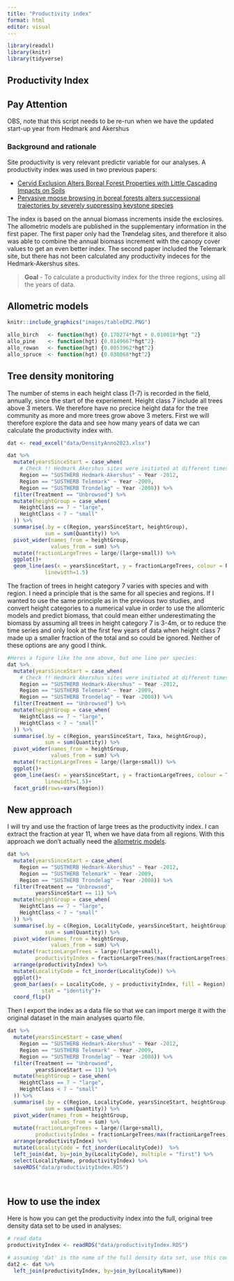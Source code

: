 ```yaml
---
title: "Productivity index"
format: html
editor: visual
---
```


```r
library(readxl)
library(knitr)
library(tidyverse)
```

## Productivity Index

::: {.callout-note icon="false"}
## Pay Attention

OBS, note that this script needs to be re-run when we have the updated start-up year from Hedmark and Akershus
:::

### Background and rationale

Site productivity is very relevant predictir variable for our analyses. A productivity index was used in two previous papers:

-   [Cervid Exclusion Alters Boreal Forest Properties with Little Cascading Impacts on Soils](https://link.springer.com/article/10.1007/s10021-017-0202-4?utm_source=getftr&utm_medium=getftr&utm_campaign=getftr_pilot)
-   [Pervasive moose browsing in boreal forests alters successional trajectories by severely suppressing keystone species](https://esajournals.onlinelibrary.wiley.com/doi/full/10.1002/ecs2.2458)

The index is based on the annual biomass increments inside the exclosires. The allometric models are published in the supplementary information in the first paper. The first paper only had the Trøndelag sites, and therefore it also was able to combine the annual biomass increment with the canopy cover values to get an even better index. The second paper included the Telemark site, but there has not been calculated any productivity indeces for the Hedmark-Akershus sites.

> **Goal** - To calculate a productivity index for the three regions, using all the years of data.

## Allometric models {#allo}

```r
knitr::include_graphics("images/tableEM2.PNG")
```

```r
allo_birch   <- function(hgt) {0.170274*hgt + 0.010018*hgt ^2}
allo_pine    <- function(hgt) {0.0149667*hgt^2}
allo_rowan   <- function(hgt) {0.0053962*hgt^2}
allo_spruce  <- function(hgt) {0.038068*hgt^2}
```

## Tree density monitoring

The number of stems in each height class (1-7) is recorded in the field, annually, since the start of the experiement. Height class 7 include all trees above 3 meters. We therefore have no precice height data for the tree community as more and more trees grow above 3 meters. First we will therefore explore the data and see how many years of data we can calculate the productivity index with.

```r
dat <- read_excel("data/DensityAnno2023.xlsx")
```

```r
dat %>%
  mutate(yearsSinceStart = case_when(
    # Check !! Hedmark Akershus sites were initiated at different times
    Region == "SUSTHERB Hedmark-Akershus" ~ Year -2012,
    Region == "SUSTHERB Telemark" ~ Year -2009,
    Region == "SUSTHERB Trondelag" ~ Year -2008)) %>%
  filter(Treatment == "Unbrowsed") %>%
  mutate(heightGroup = case_when(
    HeightClass == 7 ~ "large",
    HeightClass < 7 ~ "small"
  )) %>%
  summarise(.by = c(Region, yearsSinceStart, heightGroup),
            sum = sum(Quantity)) %>%
  pivot_wider(names_from = heightGroup, 
              values_from = sum) %>%
  mutate(fractionLargeTrees = large/(large+small)) %>%
  ggplot()+
  geom_line(aes(x = yearsSinceStart, y = fractionLargeTrees, colour = Region),
            linewidth=1.5)
```

The fraction of trees in height category 7 varies with species and with region. I need a principle that is the same for all species and regions. If I wanted to use the same principle as in the previous two studies, and convert height categories to a numerical value in order to use the allomteric models and predict biomass, that could mean either underestimating the biomass by assuming all trees in height category 7 is 3-4m, or to reduce the time series and only look at the first few years of data when height class 7 made up a smaller fraction of the total and so could be ignored. Neither of these options are any good I think.

```r
#Heres a figure like the one above, but one line per species:
dat %>%
  mutate(yearsSinceStart = case_when(
    # Check !! Hedmark Akershus sites were initiated at different times
    Region == "SUSTHERB Hedmark-Akershus" ~ Year -2012,
    Region == "SUSTHERB Telemark" ~ Year -2009,
    Region == "SUSTHERB Trondelag" ~ Year -2008)) %>%
  filter(Treatment == "Unbrowsed") %>%
  mutate(heightGroup = case_when(
    HeightClass == 7 ~ "large",
    HeightClass < 7 ~ "small"
  )) %>%
  summarise(.by = c(Region, yearsSinceStart, Taxa, heightGroup),
            sum = sum(Quantity)) %>%
  pivot_wider(names_from = heightGroup, 
              values_from = sum) %>%
  mutate(fractionLargeTrees = large/(large+small)) %>%
  ggplot()+
  geom_line(aes(x = yearsSinceStart, y = fractionLargeTrees, colour = Taxa),
            linewidth=1.5)+
  facet_grid(rows=vars(Region))

```

## New approach

I will try and use the fraction of large trees as the productivity index. I can extract the fraction at year 11, when we have data from all regions. With this approach we don't actually need the [allometric models](#allo).

```r
dat %>%
  mutate(yearsSinceStart = case_when(
    Region == "SUSTHERB Hedmark-Akershus" ~ Year -2012,
    Region == "SUSTHERB Telemark" ~ Year -2009,
    Region == "SUSTHERB Trondelag" ~ Year -2008)) %>%
  filter(Treatment == "Unbrowsed",
         yearsSinceStart == 11) %>%
  mutate(heightGroup = case_when(
    HeightClass == 7 ~ "large",
    HeightClass < 7 ~ "small"
  )) %>%
  summarise(.by = c(Region, LocalityCode, yearsSinceStart, heightGroup),
            sum = sum(Quantity)) %>%
  pivot_wider(names_from = heightGroup, 
              values_from = sum) %>%
  mutate(fractionLargeTrees = large/(large+small),
         productivityIndex = fractionLargeTrees/max(fractionLargeTrees)) %>%
  arrange(productivityIndex) %>%
  mutate(LocalityCode = fct_inorder(LocalityCode)) %>%
  ggplot()+
  geom_bar(aes(x = LocalityCode, y = productivityIndex, fill = Region),
           stat = "identity")+
  coord_flip()
```

Then I export the index as a data file so that we can import merge it with the original dataset in the main analyses quarto file.

```r
dat %>%
  mutate(yearsSinceStart = case_when(
    Region == "SUSTHERB Hedmark-Akershus" ~ Year -2012,
    Region == "SUSTHERB Telemark" ~ Year -2009,
    Region == "SUSTHERB Trondelag" ~ Year -2008)) %>%
  filter(Treatment == "Unbrowsed",
         yearsSinceStart == 11) %>%
  mutate(heightGroup = case_when(
    HeightClass == 7 ~ "large",
    HeightClass < 7 ~ "small"
  )) %>%
  summarise(.by = c(Region, LocalityCode, yearsSinceStart, heightGroup),
            sum = sum(Quantity)) %>%
  pivot_wider(names_from = heightGroup, 
              values_from = sum) %>%
  mutate(fractionLargeTrees = large/(large+small),
         productivityIndex = fractionLargeTrees/max(fractionLargeTrees)) %>%
  arrange(productivityIndex) %>%
  mutate(LocalityCode = fct_inorder(LocalityCode))  %>%
  left_join(dat, by=join_by(LocalityCode), multiple = "first") %>%
  select(LocalityName, productivityIndex) %>%
  saveRDS("data/productivityIndex.RDS")

  

```

## How to use the index

Here is how you can get the productivity index into the full, original tree density data set to be used in analyses:

```r
# read data
productivityIndex <- readRDS("data/productivityIndex.RDS")

# assuming 'dat' is the name of the full density data set, use this code to paste the productivity index values into it
dat2 <- dat %>%
  left_join(productivityIndex, by=join_by(LocalityName))
```

